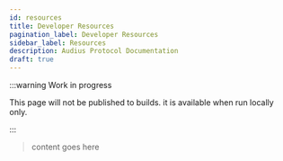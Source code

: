 ```yaml
---
id: resources
title: Developer Resources
pagination_label: Developer Resources
sidebar_label: Resources
description: Audius Protocol Documentation
draft: true
---
```


:::warning Work in progress

This page will not be published to builds. it is available when run locally only.

:::

> content goes here
